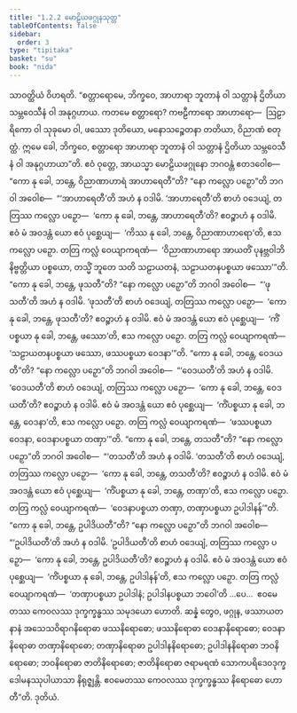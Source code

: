 ```yaml
---
title: "1.2.2 မောဠိယဖဂ္ဂုနသုတ္တ"
tableOfContents: false
sidebar:
  order: 3
type: "tipitaka"
basket: "su"
book: "nida"
---
```



<DynamicBreadcrumb />

<Division number="12" book="nida">

<Paragraph number="72" book="nida">
သာဝတ္ထိယံ ဝိဟရတိ. “စတ္တာရောမေ, ဘိက္ခဝေ, အာဟာရာ ဘူတာနံ ဝါ သတ္တာနံ ဌိတိယာ သမ္ဘဝေသီနံ ဝါ အနုဂ္ဂဟာယ. ကတမေ စတ္တာရော? ကဗဠီကာရော အာဟာရော—  ဩဠာရိကော ဝါ သုခုမော ဝါ, ဖဿော ဒုတိယော, မနောသဉ္စေတနာ တတိယာ, ဝိညာဏံ စတုတ္ထံ. ဣမေ ခေါ, ဘိက္ခဝေ, စတ္တာရော အာဟာရာ ဘူတာနံ ဝါ သတ္တာနံ ဌိတိယာ သမ္ဘဝေသီနံ ဝါ အနုဂ္ဂဟာယာ”တိ.
</Paragraph>

<Paragraph number="73" book="nida">
ဧဝံ ဝုတ္တေ, အာယသ္မာ မောဠိယဖဂ္ဂုနော ဘဂဝန္တံ ဧတဒဝေါစ—  “ကော နု ခေါ, ဘန္တေ, ဝိညာဏာဟာရံ အာဟာရေတီ”တိ? “နော ကလ္လော ပဉှော”တိ ဘဂဝါ အဝေါစ—  “‘အာဟာရေတီ’တိ အဟံ န ဝဒါမိ. ‘အာဟာရေတီ’တိ စာဟံ ဝဒေယျံ, တတြဿ ကလ္လော ပဉှော—  ‘ကော နု ခေါ, ဘန္တေ, အာဟာရေတီ’တိ? ဧဝဉ္စာဟံ န ဝဒါမိ. ဧဝံ မံ အဝဒန္တံ ယော ဧဝံ ပုစ္ဆေယျ—  ‘ကိဿ နု ခေါ, ဘန္တေ, ဝိညာဏာဟာရော’တိ, ဧသ ကလ္လော ပဉှော. တတြ ကလ္လံ ဝေယျာကရဏံ—  ‘ဝိညာဏာဟာရော အာယတိံ ပုနဗ္ဘဝါဘိနိဗ္ဗတ္တိယာ ပစ္စယော, တသ္မိံ ဘူတေ သတိ သဠာယတနံ, သဠာယတနပစ္စယာ ဖဿော’”တိ.
</Paragraph>

<Paragraph number="74" book="nida">
“ကော နု ခေါ, ဘန္တေ, ဖုသတီ”တိ? “နော ကလ္လော ပဉှော”တိ ဘဂဝါ အဝေါစ—  “‘ဖုသတီ’တိ အဟံ န ဝဒါမိ. ‘ဖုသတီ’တိ စာဟံ ဝဒေယျံ, တတြဿ ကလ္လော ပဉှော—  ‘ကော နု ခေါ, ဘန္တေ, ဖုသတီ’တိ? ဧဝဉ္စာဟံ န ဝဒါမိ. ဧဝံ မံ အဝဒန္တံ ယော ဧဝံ ပုစ္ဆေယျ—  ‘ကိံပစ္စယာ နု ခေါ, ဘန္တေ, ဖဿော’တိ, ဧသ ကလ္လော ပဉှော. တတြ ကလ္လံ ဝေယျာကရဏံ—  ‘သဠာယတနပစ္စယာ ဖဿော, ဖဿပစ္စယာ ဝေဒနာ’”တိ.
</Paragraph>

<Paragraph number="75" book="nida">
“ကော နု ခေါ, ဘန္တေ, ဝေဒယတီ”တိ? “နော ကလ္လော ပဉှော”တိ ဘဂဝါ အဝေါစ—  “‘ဝေဒယတီ’တိ အဟံ န ဝဒါမိ. ‘ဝေဒယတီ’တိ စာဟံ ဝဒေယျံ, တတြဿ ကလ္လော ပဉှော—  ‘ကော နု ခေါ, ဘန္တေ, ဝေဒယတီ’တိ? ဧဝဉ္စာဟံ န ဝဒါမိ. ဧဝံ မံ အဝဒန္တံ ယော ဧဝံ ပုစ္ဆေယျ—  ‘ကိံပစ္စယာ နု ခေါ, ဘန္တေ, ဝေဒနာ’တိ, ဧသ ကလ္လော ပဉှော. တတြ ကလ္လံ ဝေယျာကရဏံ—  ‘ဖဿပစ္စယာ ဝေဒနာ, ဝေဒနာပစ္စယာ တဏှာ’”တိ.
</Paragraph>

<Paragraph number="76" book="nida">
“ကော နု ခေါ, ဘန္တေ, တသတီ”တိ? “နော ကလ္လော ပဉှော”တိ ဘဂဝါ အဝေါစ—  “‘တသတီ’တိ အဟံ န ဝဒါမိ. ‘တသတီ’တိ စာဟံ ဝဒေယျံ, တတြဿ ကလ္လော ပဉှော—  ‘ကော နု ခေါ, ဘန္တေ, တသတီ’တိ? ဧဝဉ္စာဟံ န ဝဒါမိ. ဧဝံ မံ အဝဒန္တံ ယော ဧဝံ ပုစ္ဆေယျ—  ‘ကိံပစ္စယာ နု ခေါ, ဘန္တေ, တဏှာ’တိ, ဧသ ကလ္လော ပဉှော. တတြ ကလ္လံ ဝေယျာကရဏံ—  ‘ဝေဒနာပစ္စယာ တဏှာ, တဏှာပစ္စယာ ဥပါဒါနန်’”တိ.
</Paragraph>

<Paragraph number="77" book="nida">
“ကော နု ခေါ, ဘန္တေ, ဥပါဒိယတီ”တိ? “နော ကလ္လော ပဉှော”တိ ဘဂဝါ အဝေါစ—  “‘ဥပါဒိယတီ’တိ အဟံ န ဝဒါမိ. ‘ဥပါဒိယတီ’တိ စာဟံ ဝဒေယျံ, တတြဿ ကလ္လော ပဉှော—  ‘ကော နု ခေါ, ဘန္တေ, ဥပါဒိယတီ’တိ? ဧဝဉ္စာဟံ န ဝဒါမိ. ဧဝံ မံ အဝဒန္တံ ယော ဧဝံ ပုစ္ဆေယျ—  ‘ကိံပစ္စယာ နု ခေါ, ဘန္တေ, ဥပါဒါနန်’တိ, ဧသ ကလ္လော ပဉှော. တတြ ကလ္လံ ဝေယျာကရဏံ—  ‘တဏှာပစ္စယာ ဥပါဒါနံ; ဥပါဒါနပစ္စယာ ဘဝေါ’တိ …ပေ…  ဧဝမေတဿ ကေဝလဿ ဒုက္ခက္ခန္ဓဿ သမုဒယော ဟောတိ.
</Paragraph>

<Paragraph number="78" book="nida">
ဆန္နံ တွေဝ, ဖဂ္ဂုန, ဖဿာယတနာနံ အသေသဝိရာဂနိရောဓာ ဖဿနိရောဓော; ဖဿနိရောဓာ ဝေဒနာနိရောဓော; ဝေဒနာနိရောဓာ တဏှာနိရောဓော; တဏှာနိရောဓာ ဥပါဒါနနိရောဓော; ဥပါဒါနနိရောဓာ ဘဝနိရောဓော; ဘဝနိရောဓာ ဇာတိနိရောဓော; ဇာတိနိရောဓာ ဇရာမရဏံ သောကပရိဒေဝဒုက္ခဒေါမနဿုပါယာသာ နိရုဇ္ဈန္တိ. ဧဝမေတဿ ကေဝလဿ ဒုက္ခက္ခန္ဓဿ နိရောဓော ဟောတီ”တိ.

</Paragraph>
</Division>

<Paragraph number="79" type="center" book="nida">
ဒုတိယံ.
</Paragraph>